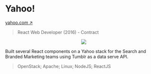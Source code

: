 
# Yahoo!

<Thick>[yahoo.com ↗](https://yahoo.com/)</Thick>

> React Web Developer (2016) - Contract

<Center className="max-w-lg my-8 mx-auto">
	<Zoom>
	<img src="/static/work/yahoo/intro.webp" />
	</Zoom>
</Center>

Built several React components on a Yahoo stack for the Search and Branded Marketing teams using Tumblr as a data serve API.

> OpenStack; Apache; Linux; NodeJS; ReactJS

